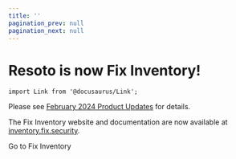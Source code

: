 ```yaml
---
title: ''
pagination_prev: null
pagination_next: null
---
```


# Resoto is now Fix Inventory!

```mdx-code-block
import Link from '@docusaurus/Link';
```

Please see [February 2024 Product Updates](/blog/product-updates/2024/february#renaming-resoto-to-fix-inventory) for details.

The Fix Inventory website and documentation are now available at [inventory.fix.security](https://inventory.fix.security).

<Link href="https://inventory.fix.security" className="button button--primary">Go to Fix Inventory</Link>
